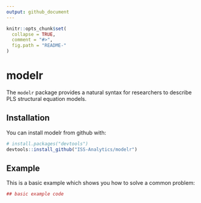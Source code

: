 ```yaml
---
output: github_document
---
```


<!-- README.md is generated from README.Rmd. Please edit that file -->

```r
knitr::opts_chunk$set(
  collapse = TRUE,
  comment = "#>",
  fig.path = "README-"
)
```

# modelr

The `modelr` package provides a natural syntax for researchers to describe PLS structural equation models.

## Installation

You can install modelr from github with:

```r
# install.packages("devtools")
devtools::install_github("ISS-Analytics/modelr")
```

## Example

This is a basic example which shows you how to solve a common problem:

```r
## basic example code
```
